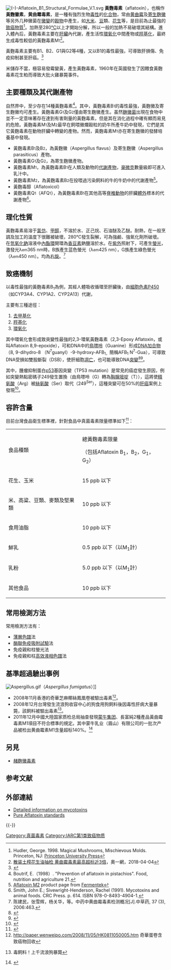{{medical}}

{{noteTA
|1=zh-hans:黄曲毒素; zh-hant:黃麴毒素;
}}
[[File:(–)-Aflatoxin_B1_Structural_Formulae_V.1.svg|thumbnail]]
'''黃麴毒素'''（aflatoxin），也稱作'''黃麴黴素'''，'''黄曲霉毒素'''，是一種有強烈生物[[毒性|毒性]]的[[化合物|化合物]]，常由[[黄曲霉|黄曲霉]]及[[寄生麯黴|寄生麴黴]]等另外几种黴菌在[[黴變|黴變]]的[[穀物|穀物]]中產生，如[[大米|大米]]、[[豆|豆]]類、[[花生|花生]]等，是目前為止最強的[[致癌物質|致癌物質]]<ref>Hudler, George. 1998. Magical Mushrooms, Mischievous Molds. Princeton, NJ: [[Princeton_University_Press|Princeton University Press]]</ref>。加熱至280[[℃|℃]]以上才開始分解，所以一般的加熱不易破壞其結構。進入體內后，黃麴毒素主要在[[肝臟|肝臟]]內代謝，產生活性[[環氧化|環氧化]]中間產物或[[羥基化|羥基化]]，最終生成毒性較低的黃麴毒素M<small>1</small><ref>[http://www.oeeee.com/html/201804/04/596164.html 散装土榨花生油抽检 黄曲霉毒素最高超标近3倍]，奧一網，2018-04-04</ref>。

黃麴毒素主要有B1、B2、G1與G2等4種，又以B1的毒性最強，可導致肝損傷、免疫抑制甚至肝癌。<ref>{{Cite journal|title=Aflatoxins: A Global Concern for Food Safety, Human Health and Their Management|url=https://www.ncbi.nlm.nih.gov/pmc/articles/PMC5240007/|last=Kumar|first=Pradeep|last2=Mahato|first2=Dipendra K.|date=2017-01-17|journal=Frontiers in Microbiology|doi=10.3389/fmicb.2016.02170|volume=7|issn=1664-302X|pmc=5240007|pmid=28144235|last3=Kamle|first3=Madhu|last4=Mohanta|first4=Tapan K.|last5=Kang|first5=Sang G.}}</ref>

米儲存不當，極容易發霉變黃，產生黃麴毒素，1960年在英國發生了因餵食黃麴毒素花生粕而導致大批火雞暴斃事件。

== 主要種類及其代謝產物 ==
自然界中，至少存在14種黃麴毒素<ref>Boutrif, E.（1998）. "Prevention of aflatoxin in pistachios". Food, nutrition and agriculture 21.</ref>。其中，黃麴毒素B<small>1</small>的毒性最強，黃麴黴及寄生麴黴均可產生。黃麴毒素G<small>1</small>及G<small>2</small>僅由寄生麴黴產生。虽然[[麯黴屬|麯黴菌]]出現在食物中並不一定意味著存在達到有害劑量的黃麴毒素，但是其在消化過程中確有顯而易見的危險。黃麴毒素M<small>1</small>及M<small>2</small>最早在飼喂黴爛穀粒的奶牛所產牛奶中發現，它們是其它黃麴毒素在動物肝臟中轉變的產物。然而，黃麴毒素M<small>1</small>亦在寄生麴黴的發酵培養基中發現。

* 黃麴毒素B<small>1</small>及B<small>2</small>，為黃麴黴（Aspergillus flavus）及寄生麴黴（Aspergillus parasiticus）產物。
* 黃麴毒素G<small>1</small>及G<small>2</small>，為寄生麴黴產物。
* 黃麴毒素M<small>1</small>，為黃麴毒素B<small>1</small>在人類及動物的[[代謝產物|代謝產物]]，[[毫微克|毫微克]]數量級即可進入乳汁中。
* 黃麴毒素M<small>2</small>，為黃麴毒素B<small>2</small>在投喂過污染飼料的牛的牛奶中的代謝產物<ref>[http://wwww.fermentek.co.il/aflatoxin_M2.htm Aflatoxin M2] {{webarchive|url=https://web.archive.org/web/20130930115243/http://wwww.fermentek.co.il/aflatoxin_M2.htm |date=2013-09-30 }} product page from [http://www.fermentek.co.il Fermentek]</ref>。
* 黃麴毒醇（Aflatoxicol）
* 黃麴毒素Q<small>1</small>（AFQ<small>1</small>），為黃麴毒素B<small>1</small>在其他高等[[脊椎動物|脊椎動物]]的肝臟[[體外|體外]]標本的代謝產物<ref>Smith, John E.; Sivewright-Henderson, Rachel (1991). Mycotoxins and animal foods. CRC Press. p. 614. ISBN 978-0-8493-4904-1.</ref>。

== 理化性質 ==
黃麴毒素易溶于[[氯仿|氯仿]]、[[甲醇|甲醇]]，不溶於水、正己烷、石油醚及乙醚。耐熱，在一般烹調及加工的溫度下很難被破壞，280℃發生裂解，可為強鹼、強氧化劑所破壞。在[[氫氧化鈉|氫氧化鈉]]溶液中[[内酯|內酯環]]開環為[[香豆素|香豆素]]鈉鹽溶於水。在[[紫外|紫外]]照射下，可產生[[螢光|螢光]]，激發光λ<small>em</small>365 nm時，B族產生蓝色螢光（λ<small>em</small>425 nm），G族產生綠色螢光（λ<small>em</small>450 nm）。均為[[右旋|右旋]]。<ref>陈建民，张雪辉，杨关华，等。中药中黄曲霉毒素检测概况[J].中草药, 37 (3), 2006:463.</ref>

==致癌機制==
以毒性最強的黃麴毒素B<sub>1</sub>為例，其經人體吸收循環至肝臟後，由[[細胞色素P450|細胞色素P450]]（如CYP3A4、CYP1A2、CYP2A13）代謝，

主要有三種途徑：
#[[去甲基化|去甲基化]]
#[[羥基化|羥基化]]
#[[環氧化合物|環氧化]]

其中環氧化會形成致突變性最強的2,3-環氧黃麴毒素（2,3-Epoxy Aflatoxin，或叫Aflatoxin 8,9-epoxide），可和DNA中的[[鳥嘌呤|鳥嘌呤]]（Guanine）形成[[DNA|DNA]][[加合物|加合物]]（8, 9-dihydro-8 （N<sup>7</sup>guanyl）-9-hydroxy-AFB<sub>1，</sub>簡稱AFB<sub>1</sub> N<sup>7</sup>-Gua），可導致DNA受損如雙股斷裂（DSB），使肝細胞[[細胞凋亡|凋亡]]，也可能導致DNA[[突變|突變]]<ref>{{Cite journal|title=Aflatoxin B1-induced hepatocellular carcinoma in developing countries: Geographical distribution, mechanism of action and prevention|url=https://www.ncbi.nlm.nih.gov/pmc/articles/PMC3629261/|last=HAMID|first=ABDU SELIM|last2=TESFAMARIAM|first2=ISAIAS GOITOM|date=2013-4|journal=Oncology Letters|issue=4|doi=10.3892/ol.2013.1169|volume=5|pages=1087–1092|issn=1792-1074|pmc=3629261|pmid=23599745|last3=ZHANG|first3=YUCHENG|last4=ZHANG|first4=ZHEN GUI}}</ref><ref>{{Cite web|title=2,3-Epoxyaflatoxin B1|url=https://pubchem.ncbi.nlm.nih.gov/compound/104756|accessdate=2019-11-03|last=PubChem|work=pubchem.ncbi.nlm.nih.gov|language=en}}</ref>。

其中，腫瘤抑制蛋白[[p53|p53]]基因突變（TP53 mutation）是常見的癌症發生原因，例如突變熱點密碼子249發生置換（由鳥嘌呤（G）轉為[[胸腺嘧啶|胸腺嘧啶]]（T）），這將使[[精氨酸|精氨酸]]（Arg）被[[絲氨酸|絲氨酸]]（Ser）取代（249<sup>Ser</sup>），這種突變可在50%的[[肝癌|肝癌]]案例上發現<ref>{{Cite journal|title=Prospective detection of codon 249 mutations in plasma of hepatocellular carcinoma patients|url=https://www.ncbi.nlm.nih.gov/pubmed/12869416/|last=Jackson|first=Peta E.|last2=Kuang|first2=Shuang-Yuan|date=2003-10|journal=Carcinogenesis|issue=10|doi=10.1093/carcin/bgg101|volume=24|pages=1657–1663|issn=0143-3334|pmid=12869416|last3=Wang|first3=Jin-Bing|last4=Strickland|first4=Paul T.|last5=Muñoz|first5=Alvaro|last6=Kensler|first6=Thomas W.|last7=Qian|first7=Geng-Sun|last8=Groopman|first8=John D.}}</ref>。

== 容許含量 ==
目前台灣食品衛生標準裡，針對食品中真菌毒素限量標準如下<ref>{{Cite web|title=食品法規條文查詢_消費者專區|url=https://consumer.fda.gov.tw/Law/Detail.aspx?nodeID=518&lawid=129|accessdate=2019-11-03|work=consumer.fda.gov.tw}}</ref>：
{| class="wikitable"
|食品種類
|總黃麴毒素限量

（包括Aflatoxin B<sub>1</sub>，B<sub>2</sub>，G<sub>1</sub>，G<sub>2</sub>）
|-
|花生、玉米
|15 ppb 以下
|-
|米、高粱、豆類、麥類及堅果類
|10 ppb 以下
|-
|食用油脂
|10 ppb 以下
|-
|鮮乳
|0.5 ppb 以下（以M<sub>1</sub>計）
|-
|乳粉
|5.0 ppb 以下（以M<sub>1</sub>計）
|-
|其他食品
|10 ppb 以下
|}

== 常用檢測方法 ==
常用檢測方法有：
* [[薄層色譜|薄層色譜]]法
* [[酶联免疫吸附试验|酶聯免疫吸附試驗]]法
* 免疫親和柱螢光法
* 免疫親和柱[[高效液相色譜|高效液相色譜]]法

== 基準超過驗出事例 ==
[[File:Aspergillus.gif|thumbnail]]（''Aspergillus fumigatus''）]]

* 2008年11月香港的奇華芝麻椰絲鳳凰卷被驗出毒素<ref>http://paper.wenweipo.com/2008/11/05/HK0811050005.htm 奇華蛋卷含致癌物回收</ref>。
* 2008年12月台灣發生流浪狗收容中心的狗食用狗飼料後因毒性肝病大量暴斃，該飼料被驗出毒素<ref>{{cite web |url=http://www.haixiainfo.com.tw/29099.html |title=存档副本 |accessdate=2011-01-30 |deadurl=yes |archiveurl=https://web.archive.org/web/20090108030244/http://www.haixiainfo.com.tw/29099.html |archivedate=2009-01-08 }} 毒飼料！上千流浪狗暴斃</ref>。
*2011年12月中國大陸国家质检总局抽查發現[[蒙牛集团|蒙牛集团]]、長富純2種產品黃曲霉毒素M1項目不符合標準的規定。其中蒙牛乳业（眉山）有限公司的一批次产品被检出黄曲霉素M1含量超标140%。<ref>{{cite news|title=蒙牛牛奶被抽查出黄曲霉素超标 为一类致癌物|url=http://finance.ifeng.com/hk/gs/20111225/5326679.shtml|accessdate=2011-12-26|newspaper=人民网}}</ref>

==另見==
*[[赭麴黴毒素|赭麴黴毒素]]

== 参考文献 ==
{{Reflist}}

== 外部連結 ==
* [http://www.romerlabs.com/en/analytes/mycotoxins.html Detailed information on mycotoxins]
* [http://www.fermentek.co.il/aflatoxin_B1.htm Pure Aflatoxin standards] {{Wayback|url=http://www.fermentek.co.il/aflatoxin_B1.htm |date=20070712060446 }}

{{-}}
{{致癌物质}}

{{Authority control}}

[[Category:真菌毒素|Category:真菌毒素]]
[[Category:IARC第1类致癌物质|Category:IARC第1类致癌物质]]